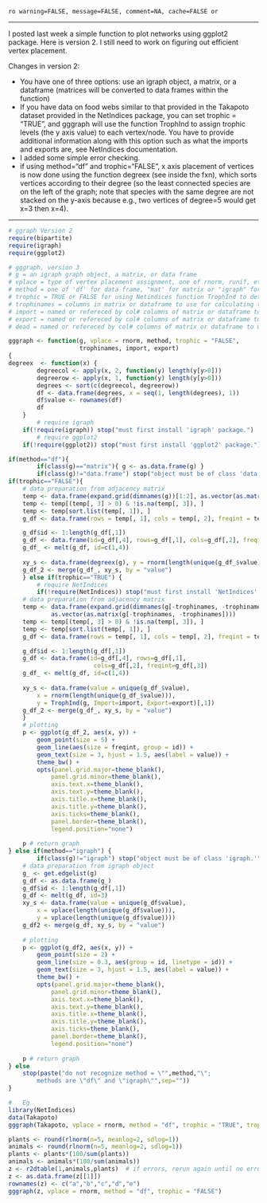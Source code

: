 `ro warning=FALSE, message=FALSE, comment=NA, cache=FALSE or`

*********

I posted last week a simple function to plot networks using ggplot2 package. Here is version 2. I still need to work on figuring out efficient vertex placement.

Changes in version 2:

+ You have one of three options: use an igraph object, a matrix, or a dataframe (matrices will be converted to data frames within the function)
+ If you have data on food webs similar to that provided in the Takapoto dataset provided in the NetIndices package, you can set trophic = "TRUE", and gggraph will use the function TrophInd to assign trophic levels (the y axis value) to each vertex/node. You have to provide additional information along with this option such as what the imports and exports are, see NetIndices documentation.
+ I added some simple error checking.
+ if using method="df" and trophic="FALSE", x axis placement of vertices is now done using the function degreex (see inside the fxn), which sorts vertices according to their degree (so the least connected species are on the left of the graph; note that species with the same degree are not stacked on the y-axis because e.g., two vertices of degree=5 would get x=3 then x=4).

*********
	
```r
# ggraph Version 2
require(bipartite)
require(igraph)
require(ggplot2)	
```

```r
# gggraph, version 3
# g = an igraph graph object, a matrix, or data frame
# vplace = type of vertex placement assignment, one of rnorm, runif, etc.
# method = one of 'df' for data frame, "mat' for matrix or "igraph" for an igraph graph object
# trophic = TRUE or FALSE for using Netindices function TrophInd to determine trophic level (y value in graph)
# trophinames = columns in matrix or dataframe to use for calculating trophic level
# import = named or refereced by col# columns of matrix or dataframe to use for import argument of TrophInd
# export = named or refereced by col# columns of matrix or dataframe to use for export argument of TrophInd
# dead = named or refereced by col# columns of matrix or dataframe to use for dead argument of TrophInd

gggraph <- function(g, vplace = rnorm, method, trophic = "FALSE", 
					trophinames, import, export) 
{
degreex  <- function(x) {
		degreecol <- apply(x, 2, function(y) length(y[y>0]))
		degreerow <- apply(x, 1, function(y) length(y[y>0]))
		degrees <- sort(c(degreecol, degreerow))
		df <- data.frame(degrees, x = seq(1, length(degrees), 1))
		df$value <- rownames(df)
		df
	}
		# require igraph
	if(!require(igraph)) stop("must first install 'igraph' package.") 
	 	# require ggplot2
	if(!require(ggplot2)) stop("must first install 'ggplot2' package.")

if(method=="df"){
		if(class(g)=="matrix"){ g <- as.data.frame(g) }
		if(class(g)!="data.frame") stop("object must be of class 'data.frame.'")
if(trophic=="FALSE"){
	# data preparation from adjacency matrix
	temp <- data.frame(expand.grid(dimnames(g))[1:2], as.vector(as.matrix(g)))
	temp <- temp[(temp[, 3] > 0) & !is.na(temp[, 3]), ]
	temp <- temp[sort.list(temp[, 1]), ]
	g_df <- data.frame(rows = temp[, 1], cols = temp[, 2], freqint = temp[, 3])

	g_df$id <- 1:length(g_df[,1])
	g_df <- data.frame(id=g_df[,4], rows=g_df[,1], cols=g_df[,2], freqint=g_df[,3])
	g_df_ <- melt(g_df, id=c(1,4))
	
	xy_s <- data.frame(degreex(g), y = rnorm(length(unique(g_df_$value))))	
	g_df_2 <- merge(g_df_, xy_s, by = "value")
	} else if(trophic=="TRUE") {
	 	# require NetIndices
		if(!require(NetIndices)) stop("must first install 'NetIndices' package.")
	# data preparation from adjacency matrix
	temp <- data.frame(expand.grid(dimnames(g[-trophinames, -trophinames]))[1:2], 
			as.vector(as.matrix(g[-trophinames, -trophinames])))
	temp <- temp[(temp[, 3] > 0) & !is.na(temp[, 3]), ]
	temp <- temp[sort.list(temp[, 1]), ]
	g_df <- data.frame(rows = temp[, 1], cols = temp[, 2], freqint = temp[, 3])

	g_df$id <- 1:length(g_df[,1])
	g_df <- data.frame(id=g_df[,4], rows=g_df[,1], 
						cols=g_df[,2], freqint=g_df[,3])
	g_df_ <- melt(g_df, id=c(1,4))
	
	xy_s <- data.frame(value = unique(g_df_$value), 
		x = rnorm(length(unique(g_df_$value))), 
		y = TrophInd(g, Import=import, Export=export)[,1])
	g_df_2 <- merge(g_df_, xy_s, by = "value")	
	}
	# plotting
	p <- ggplot(g_df_2, aes(x, y)) +
		geom_point(size = 5) +
		geom_line(aes(size = freqint, group = id)) +
		geom_text(size = 3, hjust = 1.5, aes(label = value)) +
		theme_bw() + 
		opts(panel.grid.major=theme_blank(), 
			panel.grid.minor=theme_blank(), 
			axis.text.x=theme_blank(),
			axis.text.y=theme_blank(),
			axis.title.x=theme_blank(),
			axis.title.y=theme_blank(),
			axis.ticks=theme_blank(),
			panel.border=theme_blank(),
			legend.position="none")
	
	p # return graph
} else if(method=="igraph") {
		if(class(g)!="igraph") stop("object must be of class 'igraph.'")
	# data preparation from igraph object
	g_ <- get.edgelist(g)
	g_df <- as.data.frame(g_)
	g_df$id <- 1:length(g_df[,1])
	g_df <- melt(g_df, id=3)
	xy_s <- data.frame(value = unique(g_df$value), 
		x = vplace(length(unique(g_df$value))), 
		y = vplace(length(unique(g_df$value))))
	g_df2 <- merge(g_df, xy_s, by = "value")	
	
	# plotting
	p <- ggplot(g_df2, aes(x, y)) +
		geom_point(size = 2) +
		geom_line(size = 0.3, aes(group = id, linetype = id)) +
		geom_text(size = 3, hjust = 1.5, aes(label = value)) +
		theme_bw() + 
		opts(panel.grid.major=theme_blank(), 
			panel.grid.minor=theme_blank(), 
			axis.text.x=theme_blank(),
			axis.text.y=theme_blank(),
			axis.title.x=theme_blank(),
			axis.title.y=theme_blank(),
			axis.ticks=theme_blank(),
			panel.border=theme_blank(),
			legend.position="none")
	
	p # return graph
} else	
	stop(paste("do not recognize method = \"",method,"\"; 
		methods are \"df\" and \"igraph\"",sep=""))
}

```

```r
#	Eg
library(NetIndices)
data(Takapoto)
gggraph(Takapoto, vplace = rnorm, method = "df", trophic = "TRUE", trophinames = c(8:10), import = "CO2", export = c("CO2", "Sedimentation", "Grazing"))
```

```r
plants <- round(rlnorm(n=5, meanlog=2, sdlog=1))
animals <- round(rlnorm(n=5, meanlog=2, sdlog=1))
plants <- plants*(100/sum(plants))
animals <- animals*(100/sum(animals))
z <- r2dtable(1,animals,plants)  # if errors, rerun again until no error
z <- as.data.frame(z[[1]])
rownames(z) <- c("a","b","c","d","e")
gggraph(z, vplace = rnorm, method = "df", trophic = "FALSE")
```
